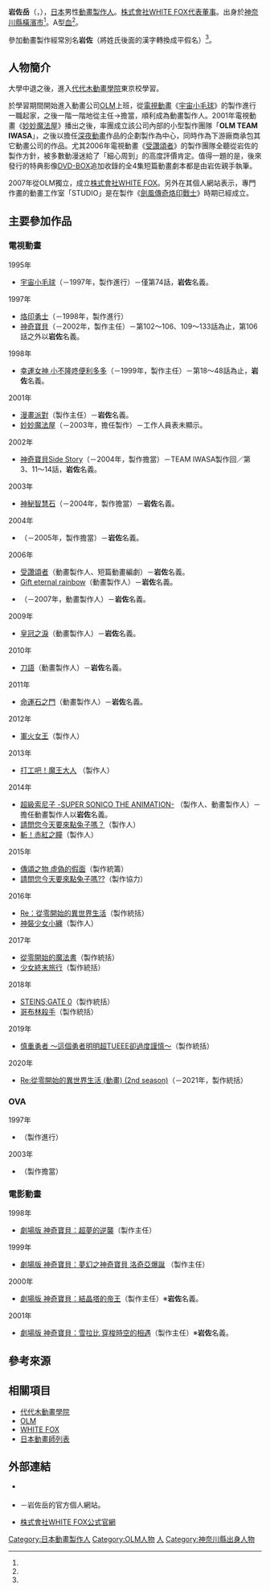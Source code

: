 {{multiple issues|
{{Notability Unreferenced|time=2016-09-14T08:32:29+00:00}}
{{Primarysources|time=2016-09-14T08:32:29+00:00}}
}}
{{noteTA|G1=Anime}}
{{japanese|japanese=岩佐 岳|kana=いわさ がく|romaji=Iwasa Gaku}}
'''岩佐岳'''（{{lang-ja|岩佐 岳}}，{{bd|1974年|2月5日<ref name="web">{{Cite web|publisher=岩佐岳的官方個人網站|url=http://www5f.biglobe.ne.jp/~s-tetra/|script-title=ja:【PROFILE】STUDIOてとら|accessdate=2016-09-14|language=ja|archive-date=2020-08-28|archive-url=https://web.archive.org/web/20200828055135/http://www5f.biglobe.ne.jp/~s-tetra/|dead-url=no}}</ref>||}}），[[日本|日本]]男性[[動畫|動畫]][[執行製作人|製作人]]。[[WHITE_FOX|株式會社WHITE FOX]][[董事|代表董事]]。出身於[[神奈川縣|神奈川縣]][[橫濱市|橫濱市]]<ref name="web" />。A型[[血型|血]]<ref name="web" />。

參加動畫製作經常別名'''岩佐{{lang|ja|がく}}'''（將姓氏後面的漢字轉換成平假名）<ref name="web" />。

== 人物簡介 ==
大學中退之後，進入[[代代木動畫學院|代代木動畫學院]]東京校學習。

於學習期間開始進入動畫公司[[OLM|OLM]]上班，從[[電視動畫|電視動畫]]《[[宇宙小毛球|宇宙小毛球]]》的製作進行一職起家，之後一階一階地從主任→擔當，順利成為動畫製作人。2001年電視動畫《[[妙妙魔法屋|妙妙魔法屋]]》播出之後，率團成立該公司內部的小型製作團隊「'''OLM TEAM IWASA'''」，之後以擔任[[日本深夜動畫|深夜動畫]]作品的企劃製作為中心，同時作為下游廠商承包其它動畫公司的作品。尤其2006年電視動畫《[[傳頌之物|受讚頌者]]》的製作團隊全聽從岩佐的製作方針，被多數動漫迷給了「細心周到」的高度評價肯定。值得一題的是，後來發行的特典影像[[DVD-BOX|DVD-BOX]]追加收錄的全4集短篇動畫劇本都是由岩佐親手執筆。

2007年從OLM獨立，成立[[WHITE_FOX|株式會社WHITE FOX]]。另外在其個人網站表示，專門作畫的動畫工作室「STUDIO{{lang|ja|てとら}}」是在製作《[[烙印勇士|劍風傳奇烙印戰士]]》時期已經成立。

== 主要參加作品 ==
=== 電視動畫 ===
; 1995年
* [[宇宙小毛球|宇宙小毛球]]（－1997年，製作進行）－僅第74話，'''岩佐{{lang|ja|がく}}'''名義。
; 1997年
* [[烙印勇士|烙印勇士]]（－1998年，製作進行）
* [[神奇寶貝_(1997-2002年動畫)|神奇寶貝]]（－2002年，製作主任）－第102～106、109～133話為止，第106話之外以'''岩佐{{lang|ja|がく}}'''名義。
; 1998年
* [[幸運女神#幸運女神_小不隆咚便利多多|幸運女神 小不隆咚便利多多]]（－1999年，製作主任）－第18～48話為止，'''岩佐{{lang|ja|がく}}'''名義。
; 2001年
* [[漫畫派對_(遊戲)|漫畫派對]]（製作主任）－'''岩佐{{lang|ja|がく}}'''名義。
* [[妙妙魔法屋|妙妙魔法屋]]（－2003年，擔任製作）－工作人員表未顯示。
; 2002年
* [[週刊神奇寶貝放送局|神奇寶貝Side Story]]（－2004年，製作擔當）－TEAM IWASA製作回／第3、11～14話，'''岩佐{{lang|ja|がく}}'''名義。
; 2003年
* [[神秘智慧石|神秘智慧石]]（－2004年，製作擔當）－'''岩佐{{lang|ja|がく}}'''名義。
; 2004年
* {{link-ja|阿加莎·克里斯蒂的名偵探波洛和馬普爾|アガサ・クリスティーの名探偵ポワロとマープル}}（－2005年，製作擔當）－'''岩佐{{lang|ja|がく}}'''名義。
; 2006年
* [[傳頌之物|受讚頌者]]（動畫製作人、短篇動畫編劇）－'''岩佐{{lang|ja|がく}}'''名義。
* [[Gift_(遊戲)|Gift eternal rainbow]]（動畫製作人）－'''岩佐{{lang|ja|がく}}'''名義。
* {{link-ja|超級機器人大戰 -Divine Wars-|スーパーロボット大戦OG -ディバイン・ウォーズ-}}（－2007年，動畫製作人）－'''岩佐{{lang|ja|がく}}'''名義。
; 2009年
* [[皇冠之淚|皇冠之淚]]（動畫製作人）－'''岩佐{{lang|ja|がく}}'''名義。
; 2010年
* [[刀語|刀語]]（動畫製作人）－'''岩佐{{lang|ja|がく}}'''名義。
; 2011年
* [[命運石之門|命運石之門]]（動畫製作人）－'''岩佐{{lang|ja|がく}}'''名義。
; 2012年
* [[軍火女王|軍火女王]]（製作人）
; 2013年
* [[打工吧！魔王大人|打工吧！魔王大人]] （製作人）
; 2014年
* [[超級索尼子|超級索尼子 -SUPER SONICO THE ANIMATION-]] （製作人、動畫製作人）－擔任動畫製作人以'''岩佐{{lang|ja|がく}}'''名義。
* [[請問您今天要來點兔子嗎？|請問您今天要來點兔子嗎？]]（製作人）
* [[斬！赤紅之瞳|斬！赤紅之瞳]]（製作人）
; 2015年
* [[傳頌之物_虛偽的假面|傳頌之物 虛偽的假面]]（製作統籌）
* [[請問您今天要來點兔子嗎？|請問您今天要來點兔子嗎??]]（製作協力）
; 2016年
* [[Re:從零開始的異世界生活_(動畫)|Re：從零開始的異世界生活]]（製作統括）
* [[神裝少女小纏|神裝少女小纏]]（製作人）
; 2017年
* [[從零開始的魔法書|從零開始的魔法書]]（製作統括）
* [[少女終末旅行|少女終末旅行]]（製作統括）
; 2018年
* [[命運石之門0#動畫|STEINS;GATE 0]]（製作統括）
* [[哥布林殺手|哥布林殺手]]（製作統括）
; 2019年
* [[這個勇者明明超TUEEE卻過度謹慎|慎重勇者 ～這個勇者明明超TUEEE卻過度謹慎～]]（製作統括）
; 2020年
* [[Re:從零開始的異世界生活_(動畫)|Re:從零開始的異世界生活 (動畫) (2nd season)]]（－2021年，製作統括）

=== OVA ===
; 1997年
* {{link-ja|CPU辣妹|ぶっとび!!CPU}}（製作進行）
; 2003年
* {{link-ja|水色 (遊戲)|みずいろ|水色 全年齡版}}（製作擔當）

=== 電影動畫 ===
; 1998年
* [[神奇寶貝劇場版：超夢的逆襲|劇場版 神奇寶貝：超夢的逆襲]]（製作主任）
; 1999年
* [[神奇寶貝劇場版：夢幻之神奇寶貝_洛奇亞爆誕|劇場版 神奇寶貝：夢幻之神奇寶貝 洛奇亞爆誕]] （製作主任）
; 2000年
* [[神奇寶貝劇場版：結晶塔的帝王|劇場版 神奇寶貝：結晶塔的帝王]]（製作主任）※'''岩佐{{lang|ja|がく}}'''名義。
; 2001年
* [[神奇寶貝劇場版：雪拉比_穿梭時空的相遇|劇場版 神奇寶貝：雪拉比 穿梭時空的相遇]]（製作主任）※'''岩佐{{lang|ja|がく}}'''名義。

== 參考來源 ==
{{reflist}}

== 相關項目 ==
* [[代代木動畫學院|代代木動畫學院]]
* [[OLM|OLM]]
* [[WHITE_FOX|WHITE FOX]]
* [[日本動畫師列表|日本動畫師列表]]

== 外部連結 ==
* {{Twitter|WhiteFox_gakuri}} {{ja icon}}
* {{lang|ja|[http://www5f.biglobe.ne.jp/~s-tetra/ STUDIOてとら]}} {{ja icon}}－岩佐岳的官方個人網站。
* [http://www.w-fox.co.jp/ 株式會社WHITE FOX公式官網] {{Wayback|url=http://www.w-fox.co.jp/ |date=20110817210417 }} {{ja icon}}

{{DEFAULTSORT:Iwasa Gaku}}
[[Category:日本動畫製作人|Category:日本動畫製作人]]
[[Category:OLM人物|Category:OLM人物]]
[[Category:WHITE_FOX|人]]
[[Category:神奈川縣出身人物|Category:神奈川縣出身人物]]